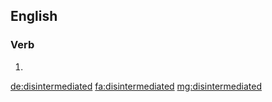 ==English==

===Verb===
{{head|en|verb form}}

# {{en-past of|disintermediate}}

[[de:disintermediated]]
[[fa:disintermediated]]
[[mg:disintermediated]]